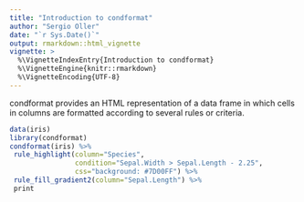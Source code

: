 ```yaml
---
title: "Introduction to condformat"
author: "Sergio Oller"
date: "`r Sys.Date()`"
output: rmarkdown::html_vignette
vignette: >
  %\VignetteIndexEntry{Introduction to condformat}
  %\VignetteEngine{knitr::rmarkdown}
  %\VignetteEncoding{UTF-8}
---
```


condformat provides an HTML representation of a data frame in which
cells in columns are formatted according to several rules or criteria.


```r
data(iris)
library(condformat)
condformat(iris) %>%
 rule_highlight(column="Species",
                condition="Sepal.Width > Sepal.Length - 2.25",
                css="background: #7D00FF") %>%
 rule_fill_gradient2(column="Sepal.Length") %>%
 print
```

